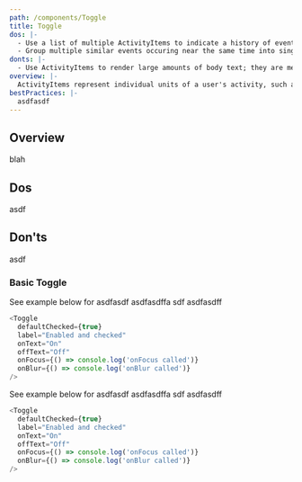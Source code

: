 ```yaml
---
path: /components/Toggle
title: Toggle
dos: |-
  - Use a list of multiple ActivityItems to indicate a history of events relating to a single file, folder, user, or other entity. Alternatively, use a single ActivityItem to indicate the most recent event on an entity.
  - Group multiple similar events occuring near the same time into single ActivityItems.
donts: |-
  - Use ActivityItems to render large amounts of body text; they are meant to be concise descriptions of a specific activity.
overview: |-
  ActivityItems represent individual units of a user's activity, such as making a comment, mentioning someone with an @mention, editing a document, or moving a file.
bestPractices: |-
  asdfasdf
---
```



## Overview

blah

## Dos

asdf

## Don'ts

asdf

### Basic Toggle

See example below for asdfasdf
asdfasdffa
sdf
asdfasdff

```js live=true
<Toggle
  defaultChecked={true}
  label="Enabled and checked"
  onText="On"
  offText="Off"
  onFocus={() => console.log('onFocus called')}
  onBlur={() => console.log('onBlur called')}
/>
```

See example below for asdfasdf
asdfasdffa
sdf
asdfasdff

```js live=true
<Toggle
  defaultChecked={true}
  label="Enabled and checked"
  onText="On"
  offText="Off"
  onFocus={() => console.log('onFocus called')}
  onBlur={() => console.log('onBlur called')}
/>
```
